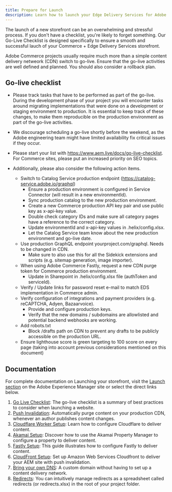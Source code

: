 ```yaml
---
title: Prepare for Launch
description: Learn how to launch your Edge Delivery Services for Adobe Commerce storefront project.
---
```



The launch of a new storefront can be an overwhelming and stressful process. If you don't have a checklist, you're likely to forget something. Our Go-Live Checklist is designed specifically to ensure a smooth and successful lauch of your Commerce + Edge Delivery Services storefront.

Adobe Commerce projects usually require much more than a simple content delivery netweork (CDN) switch to go-live. Ensure that the go-live activities are well defined and planned. You should also consider a rollback plan.

## Go-live checklist

* Please track tasks that have to be performed as part of the go-live. During the development phase of your project you will encounter tasks around migrating implementations that were done on a development or staging environment to production. It is essential to keep track of these changes, to make them reproducible on the production environment as part of the go-live activities.

* We discourage scheduling a go-live shortly before the weekend, as the Adobe engineering team might have limited availability fix critical issues if they occur.

* Please start your list with https://www.aem.live/docs/go-live-checklist. For Commerce sites, please put an increased priority on SEO topics.

* Additionally, please also consider the following action items.
    * Switch to Catalog Service production endpoint (https://catalog-service.adobe.io/graphql)
      * Ensure a production environment is configured in Service Connector (will result in a new environmentId).
      * Sync production catalog to the new production environment.
      * Create a new Commerce production API key pair and use public key as x-api-key value.
      * Double check category IDs and make sure all category pages have a reference to the correct category.
      * Update environmentId and x-api-key values in .helix/config.xlsx.
      * Let the Catalog Service team know about the new production environment and go-live date.
    * Use production GraphQL endpoint yourproject.com/graphql. Needs to be changed in CDN.
      * Make sure to also use this for all the Sidekick extensions and scripts (e.g. sitemap generation, image importer).
    * When using Adobe Commerce Fastly, request a new CDN purge token for Commerce production environment.
      * Update in Sharepoint in .helix/config.xlsx file (authToken and serviceId). 
    * Verify / Update links for password reset e-mail to match EDS implementation in Commerce admin.
    * Verify configuration of integrations and payment providers (e.g. reCAPTCHA, Adyen, Bazaarvoice).
      * Provide and configure production keys.
      * Verify that the new domains / subdomains are allowlisted and potential backend webhooks are working.
    * Add robots.txt
      * Block /drafts path on CDN to prevent any drafts to be publicly accessible on the production URL.
    * Ensure lighthouse score is green targeting to 100 score on every page (taking into account previous considerations mentioned on this document)


## Documentation

For complete documentation on Launching your storefront, visit the [Launch section](https://www.aem.live/docs/#launch) on the Adobe Experience Manager site or select the direct links below.

<Callouts color="#eb1000">

1. [Go Live Checklist](https://www.aem.live/docs/go-live-checklist): The go-live checklist is a summary of best practices to consider when launching a website.
1. [Push Invalidation](https://www.aem.live/docs/setup-byo-cdn-push-invalidation): Automatically purge content on your production CDN, whenever an author publishes content changes.
1. [Cloudflare Worker Setup](https://www.aem.live/docs/byo-cdn-cloudflare-worker-setup): Learn how to configure Cloudflare to deliver content.
1. [Akamai Setup](https://www.aem.live/docs/byo-cdn-akamai-setup): Discover how to use the Akamai Property Manager to configure a property to deliver content.
1. [Fastly Setup](https://www.aem.live/docs/byo-cdn-fastly-setup): This guide illustrates how to configure Fastly to deliver content.
1. [CloudFront Setup](https://www.aem.live/docs/byo-cdn-cloudfront-setup): Set up Amazon Web Services Cloudfront to deliver your AEM site with push invalidation.
1. [Bring your own DNS](https://www.aem.live/docs/byo-dns): A custom domain without having to set up a content delivery network.
1. [Redirects](https://www.aem.live/docs/redirects): You can intuitively manage redirects as a spreadsheet called redirects (or redirects.xlsx) in the root of your project folder.

</Callouts>
